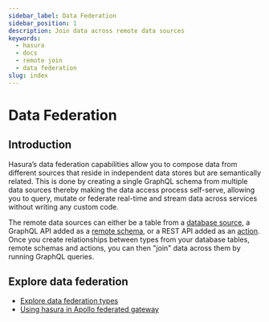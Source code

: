 ```yaml
---
sidebar_label: Data Federation
sidebar_position: 1
description: Join data across remote data sources
keywords:
  - hasura
  - docs
  - remote join
  - data federation
slug: index
---
```


# Data Federation

## Introduction

Hasura’s data federation capabilities allow you to compose data from different sources that reside in independent data
stores but are semantically related. This is done by creating a single GraphQL schema from multiple data sources thereby
making the data access process self-serve, allowing you to query, mutate or federate real-time and stream data across
services without writing any custom code.

The remote data sources can either be a table from a [database source](/databases/index.mdx), a GraphQL API added as a
[remote schema](/remote-schemas/index.mdx), or a REST API added as an [action](/actions/index.mdx). Once you create
relationships between types from your database tables, remote schemas and actions, you can then "join" data across them
by running GraphQL queries.

## Explore data federation

- [Explore data federation types](/data-federation/data-federation-types.mdx)
- [Using hasura in Apollo federated gateway](/data-federation/apollo-federation.mdx)
